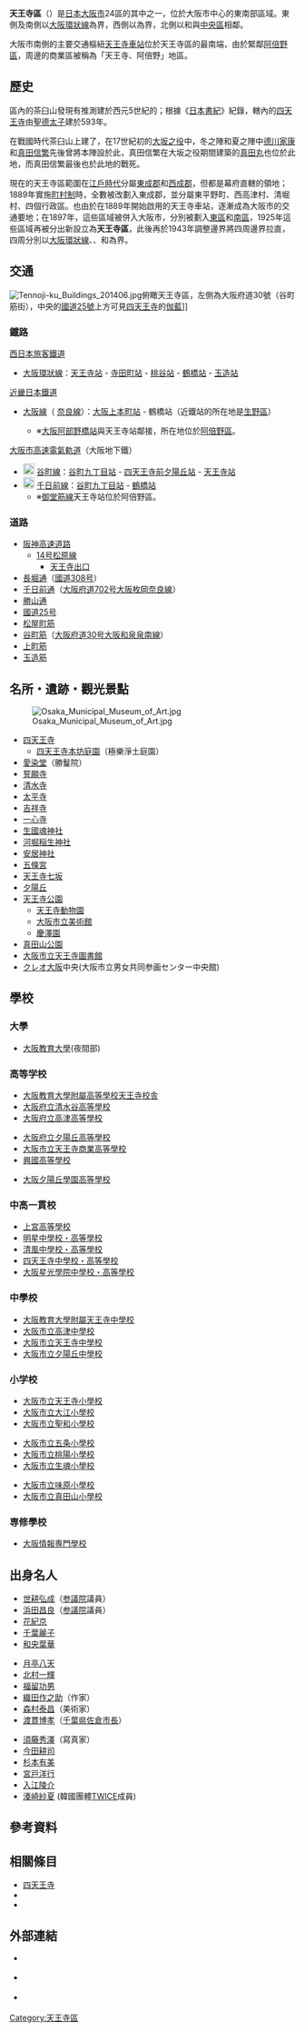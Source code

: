 {{日本區
| 自治體名=天王寺區
| 圖像=[[File:Shitennoji03s3200.jpg|240px]]
| 圖像說明=[[四天王寺|四天王寺]]（[[新西國三十三箇所|新西國三十三箇所]]第1號）中心[[伽藍|伽藍]]
| 日文原名=天王寺区
| 平假名=てんのうじく
| 羅馬字拼音=Tennōji-ku
| 區章=
| 都道府縣=大阪府
| 市=大阪市
| 支廳=
| 編號=27109-8
| 面積=4.80
| 邊界未定=
| 人口=83,820<ref>{{Cite web| url=http://www.city.osaka.lg.jp/toshikeikaku/page/0000014987.html| title=推計人口（毎月1日現在）・人口異動| date=2022-05-01| publisher=大阪市政府| accessdate=2022-05-01| language=ja| archive-date=2022-05-01| archive-url=https://web.archive.org/web/20171017201729/http://www.city.osaka.lg.jp/toshikeikaku/page/0000014987.html| dead-url=no}}</ref>
| 統計時間=2022年5月1日
| 自治體=[[大阪市|大阪市]]（[[阿倍野區|阿倍野區]]、[[生野區|生野區]]、[[浪速區|浪速區]]、[[東成區|東成區]]、[[西成區|西成區]]、[[中央區_(大阪市)|中央區]]）
| 樹=
| 花=[[桃|桃]]、[[三色菫|三色菫]]
| 其他象徵物=
| 其他象徵=
| 郵遞區號=543-8501
| 所在地=天王寺區真法院町20番33號<br />[[File:Tennoji_kuyakusho.JPG|center]]
| 電話號碼=6-6774-9625 
| 外部連結=http://www.city.osaka.lg.jp/tennoji/
| 經度=
| 緯度=
| 地圖=Tennoji-ku in Osaka City.svg
| 註記=
}}
'''天王寺區'''（{{jpn|j=天王寺区|hg=てんのうじく|rm=Tenōji ku|f=y}}）是[[日本|日本]][[大阪市|大阪市]]24區的其中之一，位於大阪市中心的東南部區域。東側及南側以[[大阪環狀線|大阪環狀線]]為界，西側以{{tsl|ja|松屋町筋}}為界，北側以{{tsl|ja|長堀通}}和{{Tsl|ja|千日前通}}與[[中央區_(大阪市)|中央區]]相鄰。

大阪市南側的主要交通樞紐[[天王寺車站|天王寺車站]]位於天王寺區的最南端，由於緊鄰[[阿倍野區|阿倍野區]]，周邊的商業區被稱為「天王寺、阿倍野」地區。

== 歷史 ==
區內的茶臼山發現有推測建於西元5世紀的{{tsl|ja|茶臼山古墳 (大阪市)|茶臼山古墳_(大阪市)|茶臼山古墳}}；根據《[[日本書紀|日本書紀]]》紀錄，轄內的[[四天王寺|四天王寺]]由[[聖德太子|聖德太子]]建於593年。

在戰國時代茶臼山上建了{{Tsl|ja|大塚城}}，在17世紀初的[[大坂之役|大坂之役]]中，冬之陣和夏之陣中[[德川家康|德川家康]]和[[真田信繁|真田信繁]]先後曾將本陣設於此，真田信繁在大坂之役期間建築的[[真田丸|真田丸]]也位於此地，而真田信繁最後也於此地的{{Tsl|ja|安井神社 (大阪市)|安井神社 (大阪市)|安井神社}}戰死。

現在的天王寺區範圍在[[江戶時代|江戶時代]]分屬[[東成郡|東成郡]]和[[西成郡|西成郡]]，但都是幕府直轄的領地；1889年實施[[町村制|町村制]]時，全數被改劃入東成郡，並分屬東平野町、西高津村、清堀村、{{tsl|ja|天王寺村}}四個行政區。也由於在1889年開始啟用的天王寺車站，逐漸成為大阪市的交通要地；在1897年，這些區域被併入大阪市，分別被劃入[[東區_(大阪市)|東區]]和[[南區_(大阪市)|南區]]，1925年這些區域再被分出新設立為'''天王寺區'''，此後再於1943年調整邊界將四周邊界拉直，四周分別以[[大阪環狀線|大阪環狀線]]、{{tsl|ja|松屋町筋}}、{{tsl|ja|長堀通}}和{{Tsl|ja|千日前通}}為界。

==交通==
[[File:Tennoji-ku_Buildings_201406.jpg|thumb]]俯瞰天王寺區，左側為大阪府道30號（谷町筋街），中央的[[國道25號|國道25號]]上方可見[[四天王寺|四天王寺]]的[[伽藍|伽藍]]]]

===鐵路===
; [[西日本旅客鐵道|西日本旅客鐵道]]
* {{JR西路線記號|K|O}} [[大阪環狀線|大阪環狀線]]：[[天王寺站|天王寺站]] - [[寺田町站|寺田町站]] - [[桃谷站|桃谷站]] - [[鶴橋站|鶴橋站]] - [[玉造站|玉造站]]
; [[近畿日本鐵道|近畿日本鐵道]]
* {{近鐵車站編號|D}} [[大阪線|大阪線]]（{{近鐵車站編號|A}} [[奈良線_(近畿日本鐵道)|奈良線]]）：[[大阪上本町站|大阪上本町站]] - 鶴橋站（近鐵站的所在地是[[生野區|生野區]]）
** ※[[大阪阿部野橋站|大阪阿部野橋站]]與天王寺站鄰接，所在地位於[[阿倍野區|阿倍野區]]。
; [[大阪市高速電氣軌道|大阪市高速電氣軌道]]（大阪地下鐵）
* [[File:Osaka_Metro_Tanimachi_line_symbol.svg|20px]] [[谷町線_(大阪市高速電氣軌道)|谷町線]]：[[谷町九丁目站|谷町九丁目站]] - [[四天王寺前夕陽丘站|四天王寺前夕陽丘站]] - [[天王寺站|天王寺站]]
* [[File:Osaka_Metro_Sennichimae_line_symbol.svg|20px]] [[千日前線|千日前線]]：[[谷町九丁目站|谷町九丁目站]] - [[鶴橋站|鶴橋站]]
** ※[[御堂筋線|御堂筋線]]天王寺站位於阿倍野區。

===道路===
*[[阪神高速道路|阪神高速道路]]
**[[阪神高速道路14号松原線|14号松原線]]
***[[天王寺出口|天王寺出口]]
*[[長堀通|長堀通]]（[[國道308号|國道308号]]）
*[[千日前通|千日前通]]（[[大阪府道・奈良縣道702号大阪枚岡奈良線|大阪府道702号大阪枚岡奈良線]]）
*[[勝山通|勝山通]]
*[[國道25号|國道25号]]
*[[松屋町筋|松屋町筋]]
*[[谷町筋|谷町筋]]（[[大阪府道30号大阪和泉泉南線|大阪府道30号大阪和泉泉南線]]）
*[[上町筋|上町筋]]
*[[玉造筋|玉造筋]]

==名所・遺跡・觀光景點==
[[File:Osaka_Municipal_Museum_of_Art.jpg|thumb]]

*[[四天王寺|四天王寺]]
**[[四天王寺本坊庭園|四天王寺本坊庭園]]（極樂淨土庭園）
*[[愛染堂|愛染堂]]（勝鬘院）
*[[誓願寺|誓願寺]]
*[[清水寺_(大阪市)|清水寺]] 
*[[太平寺|太平寺]]
*[[吉祥寺_(大阪市天王寺區)|吉祥寺]]
*[[一心寺|一心寺]]
*[[生國魂神社|生國魂神社]]
*[[河堀稲生神社|河堀稲生神社]]
*[[安居神社|安居神社]]
*[[五條宮|五條宮]]
*[[天王寺七坂|天王寺七坂]]
*[[夕陽丘|夕陽丘]]
*[[天王寺公園|天王寺公園]]
**[[天王寺動物園|天王寺動物園]]
**[[大阪市立美術館|大阪市立美術館]]
**[[慶澤園|慶澤園]]
*[[真田山公園|真田山公園]]
*[[大阪市立天王寺圖書館|大阪市立天王寺圖書館]]
*[[クレオ大阪|クレオ大阪]]中央(大阪市立男女共同参画センター中央館)

==學校==
=== 大學 ===
* [[大阪教育大學|大阪教育大學]](夜間部)

=== 高等学校 ===
{{Col-begin}}
{{Col-break}}
* [[大阪教育大學附屬高等學校天王寺校舎|大阪教育大學附屬高等學校天王寺校舎]]
* [[大阪府立清水谷高等學校|大阪府立清水谷高等學校]]
* [[大阪府立高津高等學校|大阪府立高津高等學校]]
{{Col-break}}
* [[大阪府立夕陽丘高等學校|大阪府立夕陽丘高等學校]]
* [[大阪市立天王寺商業高等學校|大阪市立天王寺商業高等學校]]
* [[興國高等學校|興國高等學校]]
{{Col-break}}
* [[大阪夕陽丘學園高等學校|大阪夕陽丘學園高等學校]]
{{Col-end}}
=== 中高一貫校 ===
* [[上宮高等學校|上宮高等學校]]
* [[明星中學校・高等學校|明星中學校・高等學校]]
* [[清風中學校・高等學校|清風中學校・高等學校]]
* [[四天王寺中學校・高等學校|四天王寺中學校・高等學校]]
* [[大阪星光學院中學校・高等學校|大阪星光學院中學校・高等學校]]

=== 中學校 ===
* [[大阪教育大學附屬天王寺中學校|大阪教育大學附屬天王寺中學校]]
* [[大阪市立高津中學校|大阪市立高津中學校]]
* [[大阪市立天王寺中學校|大阪市立天王寺中學校]]
* [[大阪市立夕陽丘中學校|大阪市立夕陽丘中學校]]

=== 小学校 ===
{{Col-begin}}
{{Col-break}}
* [[大阪市立天王寺小學校|大阪市立天王寺小學校]]
* [[大阪市立大江小學校|大阪市立大江小學校]]
* [[大阪市立聖和小學校|大阪市立聖和小學校]]
{{Col-break}}
* [[大阪市立五条小學校|大阪市立五条小學校]]
* [[大阪市立桃陽小學校|大阪市立桃陽小學校]]
* [[大阪市立生魂小學校|大阪市立生魂小學校]]
{{Col-break}}
* [[大阪市立味原小學校|大阪市立味原小學校]]
* [[大阪市立真田山小學校|大阪市立真田山小學校]]
{{Col-end}}

=== 専修學校 ===
*[[大阪情報専門學校|大阪情報専門學校]]

==出身名人==
{{Col-begin}}
{{Col-break}}
* [[世耕弘成|世耕弘成]]（[[參議院_(日本)|参議院]]議員）
* [[浜田昌良|浜田昌良]]（[[參議院_(日本)|参議院]]議員）
* [[花紀京|花紀京]]
* [[千葉麗子|千葉麗子]]
* [[和央葉華|和央葉華]]
{{Col-break}}
* [[月亭八天|月亭八天]]
* [[北村一輝|北村一輝]]
* [[福留功男|福留功男]]
* [[織田作之助|織田作之助]]（作家）
* [[森村泰昌|森村泰昌]]（美術家）
* [[渡貫博孝|渡貫博孝]]（[[千葉県|千葉県]][[佐倉市|佐倉]][[市長|市長]]）
{{Col-break}}
* [[須藤秀澤|須藤秀澤]]（寫真家）
* [[今田耕司|今田耕司]]
* [[杉本有美|杉本有美]]
* [[宮戸洋行|宮戸洋行]]
* [[入江陵介|入江陵介]]
*[[湊崎紗夏|湊崎紗夏]] (韓國團體[[TWICE|TWICE]]成員)
{{Col-end}}

== 參考資料 ==
{{Reflist}}

== 相關條目 ==
{{Commonscat|Tennoji-ku, Osaka}}
* [[四天王寺|四天王寺]]
* {{link-ja|天王寺 (日本商圈)|天王寺}}
* {{tsl|ja|大塚城}}

== 外部連結 ==
* {{Ja}} {{Facebook|tennojikuyakusyo|天王寺區公所}}
* {{Ja}} {{Twitter|tennojiku|天王寺區公所}}
* {{Ja}} {{Youtube|user=tennojikuyakusyo|天王寺區公所}}

{{大阪府}}
{{Authority control}}

[[Category:天王寺區|Category:天王寺區]]